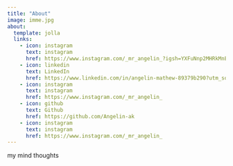 ```yaml
---
title: "About"
image: imme.jpg
about:
  template: jolla
  links:
    - icon: instagram
      text: instagram
      href: https://www.instagram.com/_mr_angelin_?igsh=YXFuNnp2MHRkMnEx
    - icon: linkedin
      text: LinkedIn
      href: https://www.linkedin.com/in/angelin-mathew-89379b290?utm_source=share&utm_campaign=share_via&utm_content=profile&utm_medium=android_app
    - icon: instagram
      text: instagram
      href: https://www.instagram.com/_mr_angelin_
    - icon: github
      text: Github
      href: https://github.com/Angelin-ak
    - icon: instagram
      text: instagram
      href: https://www.instagram.com/_mr_angelin_
---
```


my mind thoughts
